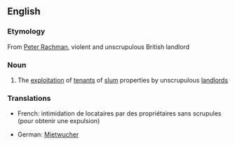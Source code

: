 ==English==

===Etymology===
From [[w:Peter Rachman|Peter Rachman]], violent and unscrupulous British landlord

===Noun===
{{en-noun}}

#{{UK}} The [[exploitation]] of [[tenant]]s of [[slum]] properties by unscrupulous [[landlord]]s

===Translations===
{{top}}
*French: intimidation de locataires par des propriétaires sans scrupules (pour obtenir une expulsion)
{{mid}}
*German: [[Mietwucher]] {{m}}
{{bottom}}